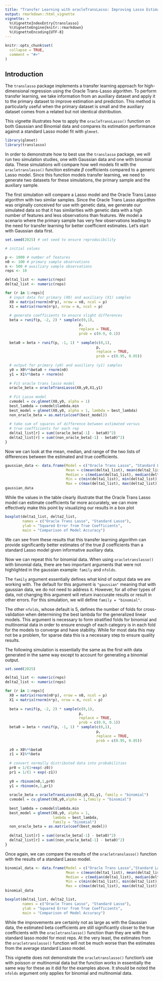 ```yaml
---
title: "Transfer Learning with oracleTransLasso: Improving Lasso Estimation with Auxiliary Data"
output: rmarkdown::html_vignette
vignette: >
  %\VignetteIndexEntry{translasso}
  %\VignetteEngine{knitr::rmarkdown}
  %\VignetteEncoding{UTF-8}
---
```


```r
knitr::opts_chunk$set(
  collapse = TRUE,
  comment = "#>"
)
```

## Introduction

The `translasso` package implements a transfer learning approach for high-dimensional regression using the Oracle Trans-Lasso algorithm. To perform transfer learning, we take information from an auxiliary dataset and apply it to the primary dataset to improve estimation and prediction. This method is particularly useful when the primary dataset is small and the auxiliary dataset comes from a related but not identical distribution.

This vignette illustrates how to apply the `oracleTransLasso()` function on both Gaussian and Binomial data and compares its estimation performance against a standard Lasso model fit with `glmnet`.

```r
library(glmnet)
library(translasso)
```

In order to demonstrate how to best use the `translasso` package, we will run two simulation studies, one with Gaussian data and one with binomial data. These simulations will compare how well models fit with the `oracletranslasso()` function estimate $\beta$ coefficients compared to a generic Lasso model. Since this function models transfer learning, we need to generate two datasets for these simulations, the primary sample and the auxiliary sample. 

The first simulation will compare a Lasso model and the Oracle Trans Lasso algorithm with two similar samples. Since the Oracle Trans Lasso algorithm was originally conceived for use with genetic data, we generate our simulated data so that it has similarities with genetic data with a high number of features and less observations than features. We model a scenario where the primary sample has very few observations leading to the need for transfer learning for better coefficient estimates. Let's start with Gaussian data first.

```r
set.seed(2025) # set seed to ensure reproducibility

# initial values

p <- 1000 # number of features
n0 <- 100 # primary sample observations
n <- 500 # auxiliary sample observations
reps <- 10

delta1_list <- numeric(reps)
delta2_list <- numeric(reps)

for (r in 1:reps){
  # input data for primary (X0) and auxiliary (X1) samples
  X0 = matrix(rnorm(n0*p), nrow = n0, ncol = p)
  X1 = matrix(rnorm(n*p), nrow = n, ncol = p)
  
  # generate coefficients to ensure slight differences
  beta = runif(p, -2, 2) * sample(c(0,1),
                                  p,
                                  replace = TRUE,
                                  prob = c(0.9, 0.1))
  
  beta0 = beta + runif(p, -1, 1) * sample(c(0,1),
                                          p,
                                          replace = TRUE,
                                          prob = c(0.95, 0.05))
  
  # output for primary (y0) and auxiliary (y1) samples
  y0 = X0%*%beta0 + rnorm(n0)
  y1 = X1%*%beta + rnorm(n)
  
  # Fit oracle trans lasso model 
  oracle_beta = oracleTransLasso(X0,y0,X1,y1)
  
  # Fit Lasso model
  cvmodel = cv.glmnet(X0,y0, alpha = 1) 
  best_lambda = cvmodel$lambda.min
  best_model = glmnet(X0,y0, alpha = 1, lambda = best_lambda)
  non_oracle_beta = as.matrix(coef(best_model))
  
  # take sum of squares of difference between estimated versus 
  # true coefficients for each rep
  delta1_list[r] = sum((oracle_beta[-1] - beta0)^2)
  delta2_list[r] = sum((non_oracle_beta[-1] - beta0)^2)
}
```

Now we can look at the mean, median, and range of the two lists of differences between the estimated and true coefficients.

```r
gaussian_data <- data.frame(Model = c("Oracle Trans Lasso", "Standard Lasso"),
                            Mean = c(mean(delta1_list), mean(delta2_list)),
                            Median = c(median(delta1_list), median(delta2_list)),
                            Min = c(min(delta1_list), min(delta2_list)),
                            Max = c(max(delta1_list), max(delta2_list)))
gaussian_data
```

While the values in the table clearly illustrate that the Oracle Trans Lasso model can estimate coefficients far more accurately, we can more effectively make this point by visualizing our results in a box plot

```r
boxplot(delta1_list, delta2_list,
        names = c("Oracle Trans Lasso", "Standard Lasso"),
        ylab = "Squared Error from True Coefficients",
        main = "Comparison of Model Accuracy")
```

We can see from these results that this transfer learning algorithm can provide significantly better estimates of the true $\beta$ coefficients than a standard Lasso model given informative auxiliary data.

Now we can repeat this for binomial data. When using `oracletranslasso()` with binomial data, there are two important arguments that were not highlighted in the gaussian example: `family` and `nfolds`. 

The `family` argument essentially defines what kind of output data we are working with. The default for this argument is `"gaussian"` meaning that with gaussian data, we do not need to address it. However, for all other types of data, not changing this argument will return inaccurate results or result in other errors. For this simulation, we will define `family = "binomial"`. 

The other `nfolds`, whose default is 5, defines the number of folds for cross-validation when determining the best lambda for the generalized linear models. This argument is necessary to form stratified folds for binomial and multinomial data in order to ensure enough of each category is in each fold for the models to converge and have stability. While for most data this may not be a problem, for sparse data this is a necessary step to ensure quality results. 

The following simulation is essentially the same as the first with data generated in the same way except to account for generating a binomial output.

```r
set.seed(2025)

delta1_list <- numeric(reps)
delta2_list <- numeric(reps)

for (r in 1:reps){
  X0 = matrix(rnorm(n0*p), nrow = n0, ncol = p)
  X1 = matrix(rnorm(n*p), nrow = n, ncol = p)
  
  beta = runif(p, -2, 2) * sample(c(0,1),
                                  p,
                                  replace = TRUE,
                                  prob = c(0.9, 0.1))
  beta0 = beta + runif(p, -1, 1) * sample(c(0,1),
                                          p,
                                          replace = TRUE,
                                          prob = c(0.95, 0.05))
  
  z0 = X0%*%beta0
  z1 = X1%*%beta
  
  # convert normally distributed data into probabilities
  pr0 = 1/(1+exp(-z0))
  pr1 = 1/(1 + exp(-z1)) 
  
  y0 = rbinom(n0,1,pr0)
  y1 = rbinom(n,1,pr1)
  
  oracle_beta = oracleTransLasso(X0,y0,X1,y1, family = "binomial")
  cvmodel = cv.glmnet(X0,y0,alpha = 1,family = "binomial")
  
  best_lambda = cvmodel$lambda.min
  best_model = glmnet(X0,y0, alpha = 1,
                      lambda = best_lambda,
                      family = "binomial")
  non_oracle_beta = as.matrix(coef(best_model))
  
  delta1_list[r] = sum((oracle_beta[-1] - beta0)^2)
  delta2_list[r] = sum((non_oracle_beta[-1] - beta0)^2)
}
```

Once again, we can compare the results of the `oracletranslasso()` function with the results of a standard Lasso model.

```r
binomial_data <- data.frame(Model = c("Oracle Trans Lasso","Standard Lasso"), 
                            Mean = c(mean(delta1_list), mean(delta2_list)),
                            Median = c(median(delta1_list), median(delta2_list)),
                            Min = c(min(delta1_list), min(delta2_list)),
                            Max = c(max(delta1_list), max(delta2_list)))
binomial_data
```

```r
boxplot(delta1_list, delta2_list,
        names = c("Oracle Trans Lasso", "Standard Lasso"),
        ylab = "Squared Error from True Coefficients",
        main = "Comparison of Model Accuracy")
```

While the improvements are certainly not as large as with the Gaussian data, the estimated beta coefficients are still significantly closer to the true coefficients with the `oracletranslasso()` function than they are with the standard lasso model for most reps. At the very least, the estimates from the `oracletranslasso()` function will not be much worse than the estimates from the average standard Lasso model.

This vignette does not demonstrate the `oracletranslasso()` function's use with poisson or multinomial data but the function works in essentially the same way for these as it did for the examples above. It should be noted the `nfolds` argument only applies for binomial and multinomial data.


